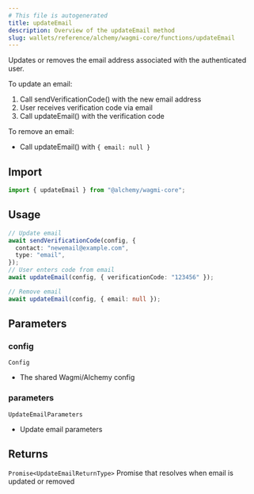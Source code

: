 ```yaml
---
# This file is autogenerated
title: updateEmail
description: Overview of the updateEmail method
slug: wallets/reference/alchemy/wagmi-core/functions/updateEmail
---
```


Updates or removes the email address associated with the authenticated user.

To update an email:

1. Call sendVerificationCode() with the new email address
2. User receives verification code via email
3. Call updateEmail() with the verification code

To remove an email:

- Call updateEmail() with `{ email: null }`

## Import

```ts
import { updateEmail } from "@alchemy/wagmi-core";
```

## Usage

```ts
// Update email
await sendVerificationCode(config, {
  contact: "newemail@example.com",
  type: "email",
});
// User enters code from email
await updateEmail(config, { verificationCode: "123456" });

// Remove email
await updateEmail(config, { email: null });
```

## Parameters

### config

`Config`

- The shared Wagmi/Alchemy config

### parameters

`UpdateEmailParameters`

- Update email parameters

## Returns

`Promise<UpdateEmailReturnType>`
Promise that resolves when email is updated or removed
